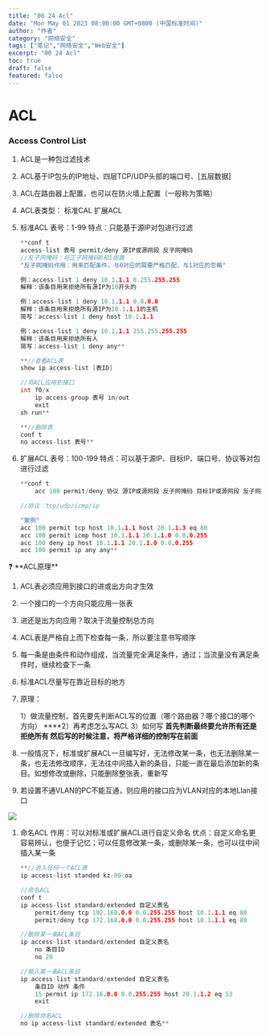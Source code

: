 ```yaml
---
title: "00 24 Acl"
date: "Mon May 01 2023 08:00:00 GMT+0800 (中国标准时间)"
author: "作者"
category: "网络安全"
tags: ["笔记","网络安全","Web安全"]
excerpt: "00 24 Acl"
toc: true
draft: false
featured: false
---
```


# ACL

### Access Control List

1. ACL是一种包过滤技术
2. ACL基于IP包头的IP地址、四层TCP/UDP头部的端口号、[五层数据]
3. ACL在路由器上配置，也可以在防火墙上配置（一般称为策略）
4. ACL表类型：
标准CAL
扩展ACL
5. 标准ACL
表号：1-99
特点：只能基于源IP对包进行过滤
    
    ```cpp
    **conf t
    access-list 表号 permit/deny 源IP或源网段 反子网掩码
    //反子网掩码：将正子网掩码0和1倒置
    "反子网掩码作用：用来匹配条件，与0对应的需要严格匹配，与1对应的忽略"
    
    例：access-list 1 deny 10.1.1.1 0.255.255.255
    解释：该条目用来拒绝所有源IP为10开头的
    
    例：access-list 1 deny 10.1.1.1 0.0.0.0
    解释：该条目用来拒绝所有源IP为10.1.1.1的主机
    简写：access-list 1 deny host 10.1.1.1
    
    例：access-list 1 deny 10.1.1.1 255.255.255.255
    解释：该条目用来拒绝所有人
    简写：access-list 1 deny any**
    ```
    
    ```cpp
    **//查看ACL表
    show ip access-list [表ID]
    
    //将ACL应用到接口
    int f0/x
    	ip access-group 表号 in/out
    	exit
    sh run**
    ```
    
    ```cpp
    **//删除表
    conf t
    no access-list 表号**
    ```
    
6. 扩展ACL
表号：100-199
特点：可以基于源IP、目标IP、端口号、协议等对包进行过滤 
    
    ```cpp
    **conf t 
    	acc 100 permit/deny 协议 源IP或源网段 反子网掩码 目标IP或源网段 反子网掩码 [eq 端口号]
    
    //协议：tcp/udp/icmp/ip
    
    "案例"
    acc 100 permit tcp host 10.1.1.1 host 20.1.1.3 eq 80
    acc 100 permit icmp host 10.1.1.1 20.1.1.0 0.0.0.255
    acc 100 deny ip host 10.1.1.1 20.1.1.0 0.0.0.255
    acc 100 permit ip any any**
    
    ```
    

<aside>
❓ **ACL原理**

1. ACL表必须应用到接口的进或出方向才生效
2. 一个接口的一个方向只能应用一张表
3. 进还是出方向应用？取决于流量控制总方向
4. ACL表是严格自上而下检查每一条，所以要注意书写顺序
5. 每一条是由条件和动作组成，当流量完全满足条件，通过；当流量没有满足条件时，继续检查下一条
6. 标准ACL尽量写在靠近目标的地方
7. 原理：
    
    1）做流量控制，首先要先判断ACL写的位置（哪个路由器？哪个接口的哪个方向）
    ****2）再考虑怎么写ACL
    3）如何写
          **首先判断最终要允许所有还是拒绝所有
          然后写的时候注意，将严格详细的控制写在前面**
    
8. 一般情况下，标准或扩展ACL一旦编写好，无法修改某一条，也无法删除某一条，也无法修改顺序，无法往中间插入新的条目，只能一直在最后添加新的条目。如想修改或删除，只能删除整张表，重新写
9. 若设置不通VLAN的PC不能互通，则应用的接口应为VLAN对应的本地Llan接口
</aside>

![](https://cdn.jsdelivr.net/gh/yy0691/img-bed@main/Net_Safe_Notion/Untitled%2094.png)

1. 命名ACL
作用：可以对标准或扩展ACL进行自定义命名
优点：自定义命名更容易辨认，也便于记忆；可以任意修改某一条，或删除某一条，也可以往中间插入某一条
    
    ```cpp
    **//进入任何一个ACL表
    ip access-list standed kz-80-oa
    
    //命名ACL
    conf t
    ip access-list standard/extended 自定义表名
    	permit/deny tcp 192.168.0.0 0.0.255.255 host 10.1.1.1 eq 80
    	permit/deny tcp 172.168.0.0 0.0.255.255 host 10.1.1.1 eq 80 
    
    //删除某一条ACL条目
    ip access-list standard/extended 自定义表名
    	no 条目ID
    	no 20
    
    //插入某一条ACL条目
    ip access-list standard/extended 自定义表名
    	条目ID 动作 条件
    	15 permit ip 172.16.0.0 0.0.255.255 host 20.1.1.2 eq 53
    	exit
    
    //删除命名ACL
    no ip access-list standard/extended 表名**
    ```